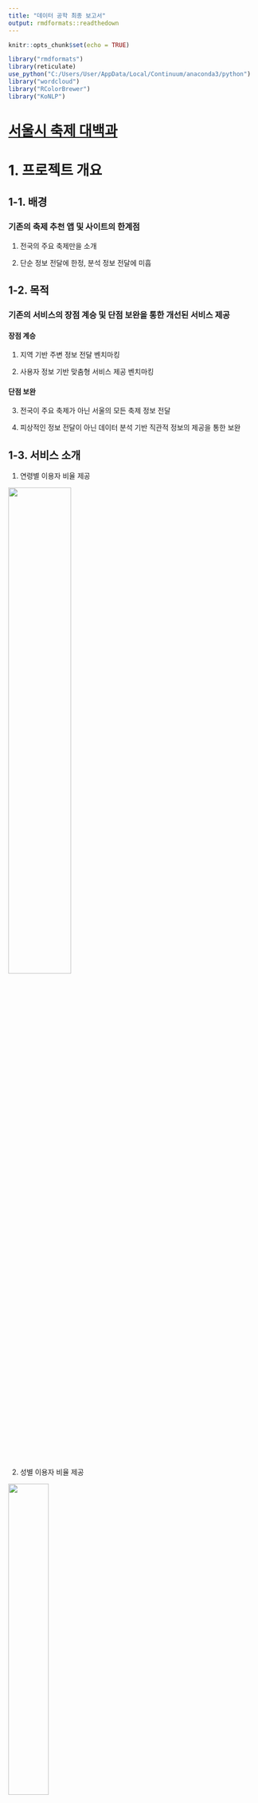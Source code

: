 ---
title: "데이터 공학 최종 보고서"
output: rmdformats::readthedown
---

```{r setup, include=FALSE}
knitr::opts_chunk$set(echo = TRUE)

library("rmdformats")
library(reticulate)
use_python("C:/Users/User/AppData/Local/Continuum/anaconda3/python")
library("wordcloud")
library("RColorBrewer")
library("KoNLP")
```

# [서울시 축제 대백과](https://seoul-festival-git-dev.abcdefg.now.sh/)

# 1. 프로젝트 개요

## 1-1. 배경

### 기존의 축제 추천 앱 및 사이트의 한계점

1) 전국의 주요 축제만을 소개

2) 단순 정보 전달에 한정, 분석 정보 전달에 미흡 

## 1-2. 목적

### 기존의 서비스의 장점 계승 및 단점 보완을 통한 개선된 서비스 제공

#### 장점 계승

1) 지역 기반 주변 정보 전달 벤치마킹

2) 사용자 정보 기반 맞춤형 서비스 제공 벤치마킹

#### 단점 보완

3) 전국이 주요 축제가 아닌 서울의 모든 축제 정보 전달

4) 피상적인 정보 전달이 아닌 데이터 분석 기반 직관적 정보의 제공을 통한 보완

## 1-3. 서비스 소개

1) 연령별 이용자 비율 제공

![](./2.JPG){#id .class width="50%"}

2) 성별 이용자 비율 제공

![](./3.JPG){#id .class width="40%"}

3) 주변 지역 정보 제공

![](./4.JPG){#id .class width="40%"}

# 2. 데이터 분석

## 2-1. 사용 데이터

데이터 분석을 위해 사용한 데이터는 다음과 같다. 

### 1. 2015/2016/2019 서울시 축제 정보

- 문화체육관광부 제공 및 카카오 API 사용
- 축제명, 축제기간, 축제장소, 축제설명 등의 정보

[ 관련 파일 및 데이터 경로 ]

- (크롤링 및 전처리 파일) data/preprocess/crawling/crawling_final.ipynb
- (2015/2016년 축제 정보) data/preprocess/crawling/api_crawling.xlsx
- (2019년 축제 정보) data/preprocess/crawling/festival_crawling_2019.xlsx

### 2. 유동인구(일별 유동인구, 거주지)

- 서울시 빅데이터 캠퍼스 제공. 직접 방문하여 데이터 추출.
- skt에서 수집한 2015년 8월 ~ 2016년 7월의 일단위 성별/연령별 유동인구 데이터
- EPSG:5179 좌표계 사용

[ 관련 파일 및 데이터 경로 ]

- (축제 장소 좌표계 수정) data/preprocess/float_pop/transform_coordinate.ipynb
- (서울시 빅데이터 캠퍼스 데이터 추출 쿼리) data/preprocess/float_pop/분석일자 추가 및 유동인구 데이터 추출 쿼리.ipynb, query_the_day.txt
- (유동인구 데이터) data/preprocess/float_pop/float_pop.xlsx

### 3. 키워드

- 네이버,다음 뉴스 및 블로그 정보 (출처 - 네이버 및 다음)

문화체육관광부에서 제공하는 API와 홈페이지에서 제공하는 축제 정보를 토대로 카카오 API를 사용하여 해당 축제장소의 위경도 좌표 및 주변 맛집 정보를 얻었다. 
축제장소의 위경도를 원점으로 하여 반경 500m(상하좌우 500m)를 축제의 주영향권으로 보고 구역 내의 유동인구를 추출하였다. 
이 데이터는 추후 클러스터 예측 모델링에 사용하였다.
유동인구 데이터가 2015년 8월 ~ 2016년 7월만 존재하였으므로 해당 기간에 열린 축제만을 대상으로 하였으며, 그 기간이 일주일이 넘어가는 것은 제외하였다. 위의 전처리 결과 총 73개의 축제만을 분석하였다. 
(* 자세한 전처리 과정과 설명은 위의 파일들 참고)


문화체육관광부에서 제공하는 축제 설명만으로는 축제별 키워드 분석을 진행하기에 그 내용이 부족하였고, 추후 축제 키워드를 활용한 모델링을 할 때 축제 간의 구분 및 연결고리를 더욱 다양화 하기 위해 축제의 뉴스 정보를 크롤링하였다. 


## 2-2. 데이터베이스 구축

SQLite를 사용하여 데이터베이스를 구축하였다. 위에서 얻은 raw 데이터들을 전처리하고 얻은 필요한 정보만을 테이블로 추가하였다.

크게 분석용 테이블과 배포용 테이블로 나누어 데이터를 저장하였다. 분석용 테이블은 2015/2016년도의 축제정보와 유동인구 데이터로 이루어져있으며 배포용 테이블은 축제정보, 축제 주변 맛집 정보, 축제의 클러스터 예측정보로 이루어져있다. 배포용 테이블은 추가적인 축제정보 수집을 통해 계속해서 업데이트 될 예정이다. (자동화)

DB 구조는 다음과 같다.

![db_schema](./data/database/db_schema_res.PNG){#id .class width="50%"}

[ 데이터 베이스 구축 파일 ]

- (DB 파일) data/database/SEOUL_FESTIVAL.db
- (DB 및 table 생성) data/database/DB 만들기 SEOUL_FESTIVAL.ipynb
- (DB 스키마) data/database/db_schema_res.Rmd

## 2-3. 뉴스크롤링

### 개요
  우리가 가진 축제에 대한 정보는 일자나 위치 등 굉장히 한정적이었다. 축제의 성격이나 특징을 드러내주기에는 턱없이 부족하다고 판단했기 때문에 각 축제 별로 고유한 정보를 얻기 위해서 뉴스크롤링을 해주었다.  
  
 보통 축제의 경우에는 원래 유명한 축제라서 기사를 쓰기도 하지만 축제의 주최 기관에서 홍보 목적으로 기사를 쓰게 하기도 한다.  
 
 따라서 축제 기사에는 관계자들이 축제에 대해서 어필하고자 하는 내용들이 들어있기 마련이므로 축제에 좀 더 특화된 정보를 제공해 줄 수 있을 것이다.  

### 방식
 파이썬의 'request' 패키지를 사용해서 웹 크롤링을 해주었다.  
 
 네이버에 축제명을 검색했을 때 가장 먼저 나오는 10개의 기사들의 미리보기 내용들을 긁어와 주었다.  
 
 기사의 전문을 보려면 크롤링을 할 때 각 기사를 제공한 언론사의 사이트로 들어갔어야 했는데 이 때 언론사 마다 접근 헤더가 다르게 설정해주는 것이 기술적으로 어렵기 때문에 미리보기로 대체 해주었다. 또한 언론사마다 미리보기에 들어가는 내용들도 선별을 하므로 미리보기만으로 기사의 주요내용을 뽑아낼 수 있을거라 사료된다.  
 
 이 내용들은 문장들로 이루어져 있으므로 차후에 자연어 처리를 해주었다. 
(github.com/HGmin1159/Seoul_Festival/keyword/untitled.ipynb 참고)  


## 2-4. 키워드

### 개요
 위에서 얻은 축제 기사들에 대한 정보를 정리하고 문체부에서 얻은 축제설명을 정량적 데이터로 변경시켜주기 위해 자연어 처리를 해주었다. 이렇게 뽑아낸 핵심 명사들은 축제별 키워드로서 축제들을 구분짓는 정보로서 사용해줄 것이다.  
 
 축제별 키워드는 차후 유동인구 데이터가 있는 축제들을 분석하여 축제 이용자의 연령/성별 비율을 예측할 때 사용해 줄 것이다.  
(github.com/HGmin1159/Seoul_Festival/keyword/untitled.ipynb 참고)
 
### 방법
 사용한 패키지는 python의 KONLPY이다. KONLP를 통해 수집한 문장들을 명사별로 끊어서 분석을 했다. 그런 다음 전체 축제에서 어떤 키워드가 주로 등장하는지 통계를 내어보았다. 그 결과는 다음과 같다.  
 
```{r}
tag_stat = read.csv("tag_stat1516.csv")
head(tag_stat)
```


 초반부에 ","나 " "가 대다수를 차지하였는 데 KONPLY에서는 이러한 것들을 자동으로 처리해주지 못한다. 따라서 상위100개 정도의 키워드에 대해서 눈으로 보면서 부적절하다고 판단되는 것은 제거하여 50개의 키워드를 추려냈다. 
 다음은 그 키워드에 대한 워드클라우드 시각화 자료이다. 
```{r}
sanwi = read.csv("sanwi1516.csv")
cor <- data.frame()

cor <- t(sanwi['빈도'])
colnames(cor) <- t(sanwi["keyword"])

wordcloud(colnames(cor),cor,)
```
 
 이렇게 만들어진 키워드를 이항변수화하여서 축제별로 키워드가 들어갔는지 안들어갔는지에 대해서 테이블을 만들어 주었다. 그 결과는 아래와 같다. 
```{r}
keyword = read.csv("base_tag.csv")
head(keyword[,1:6])
```
 이렇게 만들어진 키워드들은 다시 빈도별로 추려내어 사용자에게 전달할 것이다. 
 
 
## 2-5. 모델링

### 개요
 서울시 빅데이터 캠퍼스에서 가져온 유동인구 데이터와 텍스트마이닝을 통해 만들어준 축제별 키워드를 활용하여 앞으로 열리는  축제들의 사용자 비율을 예측 해주고자 한다. 연령비를 추정하는 모델, 성비를 추정하는 모델을 각각 만들어서 예측할 것이다.   
 
### 연령비 예측 모델  

### 개요 
 우리가 가지고 있는 X변수는 위에서 만들어준 축제별로 태그를 이항 변수화 해준 자료이다. 48개의 변수를 이항변수의 형태로 설명변수로 사용할 것이다.  
 
 반면 우리가 예측해줘야하는 y는 6개 연령대 별로 각각의 이용자 비율을 예측해줘야 한다. 무려 6개의 비율을 예측하는 소프트맥스형 모델을 만들어야 하는데, 샘플들이 부족하고 또 모든 변수가 이항변수인지라 연속형 자료를 예측하기에는 설명력 또한 떨어졌다.  
 
 따라서 정확한 비율을 예측하는 것은 어려울 것이라 생각해 사용자 비율을 클러스터 분석을 통해 나누어 주고 어느 클러스터에 속하는 지에 대한 멀티클래스 클래지파이 모델을 짜기로 했다. 
 
 이러한 방식을 취하는 이점은 두 가지로 우선 예측 대상을 단순화 하여 예측점수를 높일 수 있고, 또 이항변수로 이항변수를 예측 해주었기에 모델 구조에 있어서도 타당하다고 볼 수 있다. 그러나 예측 결과물이 축제별로 정확한 비율이 아니라 미리 결정해놓은 클러스터의 결과물을 사용하는 것이었기에 전달하는 정보가 적고 클러스터 분석이 얼마나 잘됐는지가 핵심이 될것이다. 

### 클러스터 분석

 클러스터 알고리즘은 분할 기법인 K-Means 방법을 사용하였다. 
```{r echo=FALSE, results="hide"}
fes_ratio = read.csv("fes_raio.csv")
library("tidyverse")
library("ggplot2")
library("shiny")

fes_ratio_age = fes_ratio[,2:7]+fes_ratio[,8:13]

colnames(fes_ratio_age) = c("Age_10","Age_20","Age_30","Age_40","Age_50","Age_60")
```


```{r warning=FALSE}
for (i in 1:8){
clt = kmeans(fes_ratio_age,i)
print(paste(i,"개 클러스터의 설명력 :",trunc(clt$betweenss/clt$totss*100),"%"))

nclt = as_tibble(clt$cluster) %>%
  group_by(value) %>%
  summarise(n())
print(paste("클러스터 할당 수 : ",nclt["n()"]))
}
```
 클러스터의 설명력은 클러스터 개수가 6개일때 78% 정도 나왔으므로 클러스터의 개수는 6개로 하는게 적합해 보인다.  
 
 그러나 클러스터가 5개일때 부터 오직 1개의 자료만 할당된 자료가 있는 데 이는 아웃라이어 때문이다. 그래도 이를 분석해보니 정보를 많이 담고 있는 아웃라이어라고 판단이 되었기에 그대로 살리는 방향으로 진행했다.  

 다음은 각 클러스터가 정말로 축제들을 대표할 만한지 클러스터 별 사용자 비율을 통계내어 보았다. 그 그림은 다음과 같다. 
```{r}
library(gridExtra)
set.seed("1")
clt = kmeans(fes_ratio_age,6)

vis = cbind(fes_ratio_age,clt$cluster)
vis_stat <- vis %>%
  group_by(clt$cluster) %>%
  summarise(Age_10=mean(Age_10),Age_20=mean(Age_20),Age_30=mean(Age_30),Age_40=mean(Age_40),Age_50=mean(Age_50),Age_60=mean(Age_60))

vis_gg = cbind(ind= c(1:6),data.frame(t(vis_stat))[2:7,])


p1 <- vis_gg %>%
  ggplot(aes(x=ind,y=X1))+
  geom_bar(stat="identity")+ xlab("연령대") + ylab("1번 클러스터")
p2 <- vis_gg %>%
  ggplot(aes(x=ind,y=X2))+
  geom_bar(stat="identity")+ xlab("연령대") +ylab("2번 클러스터")
p3 <- vis_gg %>%
  ggplot(aes(x=ind,y=X3))+
  geom_bar(stat="identity")+xlab("연령대") +ylab("3번 클러스터")
p4 <- vis_gg %>%
  ggplot(aes(x=ind,y=X4))+
  geom_bar(stat="identity")+xlab("연령대") +ylab("4번 클러스터")
p5 <- vis_gg %>%
  ggplot(aes(x=ind,y=X5))+
  geom_bar(stat="identity")+xlab("연령대") +ylab("5번 클러스터")
p6 <- vis_gg %>%
  ggplot(aes(x=ind,y=X6))+
  geom_bar(stat="identity")+xlab("연령대") +ylab("6번 클러스터")
grid.arrange(p1,p2,p3,p4,p5,p6)
```
 
 사용자 비율로 시각화를 해보니 클러스터 별로 연령 비율이 비교적 명확해 보인다. 1번 클러스터의 경우 고른 사용자 비율을 띄고 있고, 2번 클러스터는 중년들의 비율이 높다. 3번 클러스터는 20대가 대부분이며, 4번 클러스터는 10대가 대부분이다.  
 
 4번 클러스터의 경우 다른 데이터에 비해 괴리가 큰 데 이 클러스터에 전술한 아웃라이어가 속해있다. 
 클러스터의 결과물이 비교적 양호하였기에 클러스터 라벨을 짜주는 모델을 짜서 연령비를 예측하고자 한다. 
 (github.com/HGmin1159/Seoul_Festival/modeling/축제 클러스터 결과물.rmd 참고)

### 모델링
 모델링은 python의 sklearn 패키지를 사용해주었다. 모델링을 할 때 기반 모델들은 로지스틱 회귀분석, 랜덤포레스트, Ada Boost를 사용하였고, 멀티클래스 분류기인 만큼 One versus One과 One versus Rest 기법으로 모델을 합쳐주었다.
![](reportfig/model0.png)
  
   이 모델들을 모두 사용한 다음 분류점수를 비교해보고자 한다. 그 결과는 다음과 같다.  
![](reportfig/model1.png)

 모델점수는 Ada Boosting이 가장 높게 나왔다. 따라서 Ada부스트를 알고리즘으로 채택했다. 
 결과적으로 클러스터 분석을 통해 연령비를 대표하는 라벨을 만들어주었는데 이는 78%의 정보량 보존율을 가졌고, 예측 모델을 짜준결과 OVO Ada Boosting이 0.59로 가장 높게 나왔다.
 
### 성별 이용자 비율 예측 모델

### 개요

이번에는 Y의 6개의 연령별 비율을 성별을 기준으로 합해주었다.

여성 이용자 비율은 1-남성 비율로 도출해 낼 수 있기에 남성 이용자 비율을 예측하는 모델링을 짜보았다.

### 모델링

주어진 73개의 데이터 중 63개의 샘플을 train set으로 설정하고 10개의 샘플은 test set으로 설정해 주었다. 
그 후, Xgboost모델을 통해 남성 비율 예측 모델링을 진행하였고 
이를 통해, target data들에 대한 남성비율을 예측해 주었다.
물론, train set의 갯수가 매우 적어 예측의 정확도가 높다고 볼 수는 없지만 train set을 통해 검증해 본 결과,
rmse가 0.02내외로 실제 비율과 예측 비율의 평균적인 차이는 2%에 불과하여 유의미한 정보를 제공할 수 있다고 판단하여
이러한 분석 정보를 사용자에게 전달하고자 하였다.

[남성 이용자 비율 예측 파일]

- modeling/Man proportion prediction/데이터 전처리.jpynb
- modeling/Man proportion prediction/남성비율예측+변수중요도.html

# 3. 시스템 구조

정적페이지들을 CDN에 배포하고 추가로 필요한 기능을 외부에 요청하는 구조로 만들었다.

분류를 한다면 Serverless 아키텍쳐인 것 같다.

![](./b.jpg)

## 3-1. 정적 페이지(HTML, CSS, JavaScript)

[Next js](https://nextjs.org/) 프레임워크를 사용하였다. Next js는 React 라이브러리를 사용해 웹개발을 추상화시킨 프레임워크인데,  
그냥 자바스크립트만 사용하지 않은 이유는 가이드라인을 제공하는 도구가 필요했기 때문이다.  
물론 라이브러리의 유무보다 디자인패턴이 중요하지만, 그래도 경험이 적어 최대한 스파게티 코드를 만들지 않도록 강제하는 도구가 필요했다.  
또한 깃허브 통합이 편하게 되어있어 협업을 하는 데에도 용이하였다.  
그리고 배포시 성능 최적화가 잘 되어있어 마지막까지 선택하게 되었다.  
예를들어 프레임워크 없이 실험하였을때, 코드 스플리팅을 잘 못해 초기 로딩타임이 너무 길어졌는데, 
Next js가 코드 스플리팅을 자동으로 해줘서 웹에 접속 시 처음 기다리는 시간을 짧게 만들 수 있었다.  
디자인을 위해 추가로 패키지 material-ui, chart.js, leaflet을 사용하였다.  
(Netlify같은) [ZEIT NOW](https://zeit.co/)라는 CDN에 배포하였다.  

## 3-2. API(Plumber)

음식점 정보를 가져오기 위해 요청할 api 서버를 EC2 인스턴스(ubuntu 18.04 LTS)에 만들었다. R의 [Plumber](https://www.rplumber.io/)를 systemd를 사용하여 외부요청에 반응하도록 하였다.  
어떤 언어를 사용해도 이 경우에는 차이가 없었지만 추후에 ggplot등 관련된 R코드를 사용할 경우에 대비하여 plumber를 사용하였다.  
ZEIT NOW에 배포한 웹이 https를 사용해 클라이언트가 요청할 서버도 https를 사용할 필요가 있어,  
[letsencrypt](https://letsencrypt.org/)의 certbot을 사용해 SSL과 CA를 인증하고 Nginx를 사용하여 프록시를 통제하였다.  
사실 현재 서비스중인 음식점 api는 그냥 다른 외부 api를 사용하는 것과 다를 게 없지만,  
앱을 확장하면 직접 api endpoint를 구현해야 할 일이 생기니까 실제로 청사진을 만들어 볼 필요가 있었다.  

## 3-3. 데이터베이스

SQLite를 EC2에 올려서 사용하였다. 새로운 서버를 연결할 필요가 없고, 프로젝트 특성상 런타임에 DB에 데이터를 작성할 일이 없어서 충분할 것 같았다.  
하지만 나중에 확장성을 고려하면 MySQL이나 PostgreSQL을 사용하는 것이 좋을 것 같다.  

# 4. 향후 운영 방안

## 4-1. 자동화

- 매일 새롭게 업데이트 된 축제 정보를 크롤링하여 데이터베이스에 저장한다.   
- 새롭게 추가된 축제 목록을 가지고 뉴스 크롤링을 하여 키워드 정보를 얻은 뒤 클러스터 예측 모델을 통해 클러스터를 예측한 후 이 또한 데이터베이스에 저장한다.   
- 새롭게 업데이트 된 정보가 사용자에게 뜰 수 있도록 서버를 업데이트한다.  
- 위의 모든 작업을 `cron`을 활용해 자동화한다.   

[ 자동화 관련 파일 ]

- data/database/cron.tab
- data/database/festival_auto_crawling_using_crontab.py

## 4-2. 아쉬운 점 및 향후 발전 방안

- 현재 유동인구 데이터의 제한(데이터 없음)으로 인해 최근의 유동인구를 활용한 모델링을 하지 못한 점이 아쉽다.  
- 사용자의 인적 정보, 축제 이용후기 등 추가적인 데이터 수집을 통해 보다 맞춤화된 축제 추천이 가능해질 것이다.  
- 사용자 인터페이스 구성에 있어서 축제별 유동인구 정보를 공간정보와 결합해 3D 시각화를 할 수 있다.  
- 현재 모바일에 최적화된 UI를 데스크탑에서도 최적화가 가능하다.  

 